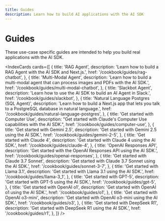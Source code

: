 ---
title: Guides
description: Learn how to build AI applications with the AI SDK
---

# Guides

These use-case specific guides are intended to help you build real applications with the AI SDK.

<IndexCards
  cards={[
    {
      title: 'RAG Agent',
      description:
        'Learn how to build a RAG Agent with the AI SDK and Next.js.',
      href: '/cookbook/guides/rag-chatbot',
    },
    {
      title: 'Multi-Modal Agent',
      description:
        'Learn how to build a multi-modal agent that can process images and PDFs with the AI SDK.',
      href: '/cookbook/guides/multi-modal-chatbot',
    },
    {
      title: 'Slackbot Agent',
      description: 'Learn how to use the AI SDK to build an AI Agent in Slack.',
      href: '/cookbook/guides/slackbot',
    },
    {
      title: 'Natural Language Postgres (SQL Agent)',
      description:
        'Learn how to build a Next.js app that lets you talk to a PostgreSQL database in natural language.',
      href: '/cookbook/guides/natural-language-postgres',
    },
    {
      title: 'Get started with Computer Use',
      description:
        "Get started with Claude's Computer Use capabilities with the AI SDK.",
      href: '/cookbook/guides/computer-use',
    },
    {
      title: 'Get started with Gemini 2.5',
      description: 'Get started with Gemini 2.5 using the AI SDK.',
      href: '/cookbook/guides/gemini-2-5',
    },
    {
      title: 'Get started with Claude 4',
      description: 'Get started with Claude 4 using the AI SDK.',
      href: '/cookbook/guides/claude-4',
    },
    {
      title: 'OpenAI Responses API',
      description:
        'Get started with the OpenAI Responses API using the AI SDK.',
      href: '/cookbook/guides/openai-responses',
    },
    {
      title: 'Get started with Claude 3.7 Sonnet',
      description: 'Get started with Claude 3.7 Sonnet using the AI SDK.',
      href: '/cookbook/guides/sonnet-3-7',
    },
    {
      title: 'Get started with Llama 3.1',
      description: 'Get started with Llama 3.1 using the AI SDK.',
      href: '/cookbook/guides/llama-3_1',
    },
    {
      title: 'Get started with GPT-5',
      description: 'Get started with GPT-5 using the AI SDK.',
      href: '/cookbook/guides/gpt-5',
    },
    {
      title: 'Get started with OpenAI o1',
      description: 'Get started with OpenAI o1 using the AI SDK.',
      href: '/cookbook/guides/o1',
    },
    {
      title: 'Get started with OpenAI o3-mini',
      description: 'Get started with OpenAI o3-mini using the AI SDK.',
      href: '/cookbook/guides/o3',
    },
    {
      title: 'Get started with DeepSeek R1',
      description: 'Get started with DeepSeek R1 using the AI SDK.',
      href: '/cookbook/guides/r1',
    },
  ]}
/>
